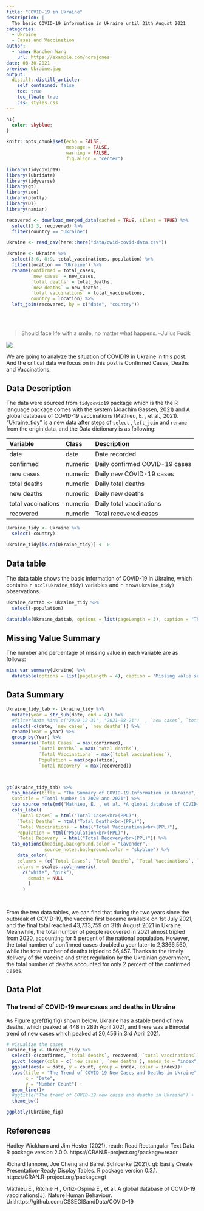 ```yaml
---
title: "COVID-19 in Ukraine"
description: |
  The basic COVID-19 information in Ukraine until 31th August 2021
categories:
  - Ukraine
  - Cases and Vaccination
author:
  - name: Hanchen Wang
    url: https://example.com/norajones
date: 08-30-2021
preview: Ukraine.jpg
output:
  distill::distill_article:
    self_contained: false
    toc: true
    toc_float: true
    css: styles.css
---
```


```css
h1{
  color: skyblue;
}
```


```r
knitr::opts_chunk$set(echo = FALSE,
                      message = FALSE,
                      warning = FALSE,
                      fig.align = "center")
```

```r
library(tidycovid19)
library(lubridate)
library(tidyverse)
library(gt)
library(zoo)
library(plotly)
library(DT)
library(naniar)

```



```r
recovered <- download_merged_data(cached = TRUE, silent = TRUE) %>% 
  select(2:3, recovered) %>% 
  filter(country == "Ukraine") 

Ukraine <- read_csv(here::here("data/owid-covid-data.csv"))

Ukraine <- Ukraine %>% 
  select(3:6, 8:9, total_vaccinations, population) %>% 
  filter(location == "Ukraine") %>% 
  rename(confirmed = total_cases, 
         `new cases` = new_cases, 
         `total deaths` = total_deaths, 
         `new deaths` = new_deaths, 
         `total vaccinations` = total_vaccinations, 
         country = location) %>% 
  left_join(recovered, by = c("date", "country"))
  
    
  
```

> Should face life with a smile, no matter what happens.     --Julius Fucik

![ ](people.jpg)

We are going to analyze the situation of COVID19 in Ukraine in this post. And the critical data we focus on in this post is Confirmed Cases, Deaths and Vaccinations.

## Data Description

The data were sourced from `tidycovid19` package which is the the R language package comes with the system (Joachim Gassen, 2021) and A global database of COVID-19 vaccinations (Mathieu, E. , et al., 2021). "Ukraine_tidy" is a new data after steps of `select` , `left_join` and `rename` from the origin data, and the Data dictionary is as following:

|**Variable**      |**Class** |**Description**                 |
|:-----------------|:---------|:-------------------------------|
|date              |date      |Date recorded                   |
|confirmed         |numeric   |Daily confirmed COVID-19 cases  |
|new cases         |numeric   |Daily new COVID-19 cases        |
|total deaths      |numeric   |Daily total deaths              |
|new deaths        |numeric   |Daily new deaths                |
|total vaccinations|numeric   |Daily total vaccinations        | 
|recovered         |numeric   |Total recovered cases           |




```r
Ukraine_tidy <- Ukraine %>% 
  select(-country)

Ukraine_tidy[is.na(Ukraine_tidy)] <- 0 

```




## Data table

The data table shows the basic information of COVID-19 in Ukraine, which contains `r ncol(Ukraine_tidy)` variables and `r nrow(Ukraine_tidy)` observations. 


```r
Ukraine_dattab <- Ukraine_tidy %>% 
  select(-population)

datatable(Ukraine_dattab, options = list(pageLength = 3), caption = "The Basic Information of COVOD-19 in Ukraine Until 31th August 2021")
```
## Missing Value Summary

The number and percentage of missing value in each variable are as follows:


```r
miss_var_summary(Ukraine) %>% 
  datatable(options = list(pageLength = 4), caption = "Missing value summary")
```

## Data Summary

```r
Ukraine_tidy_tab <- Ukraine_tidy %>% 
  mutate(year = str_sub(date, end = 4)) %>% 
  #filter(date %in% c("2020-12-31", "2021-08-21")  , `new cases`, `total deaths`, population, recovered
  select(-c(date, `new cases`, `new deaths`)) %>% 
  rename(Year = year) %>% 
  group_by(Year) %>% 
  summarise(`Total Cases` = max(confirmed), 
            `Total Deaths` = max(`total deaths`), 
            `Total Vaccinations` = max(`total vaccinations`), 
            Population = max(population), 
            `Total Recovery` = max(recovered))



gt(Ukraine_tidy_tab) %>% 
  tab_header(title = "The Summary of COVID-19 Information in Ukraine",
  subtitle = "Total Number in 2020 and 2021") %>% 
  tab_source_note(md("Mathieu, E. , et al. *A global database of COVID-19 vaccinations.* Nature Human Behaviour.")) %>% 
  cols_label(
    `Total Cases` = html("Total Cases<br>(PPL)"),
    `Total Deaths` = html("Total Deaths<br>(PPL)"),
    `Total Vaccinations` = html("Total Vaccinations<br>(PPL)"),
    Population = html("Population<br>(PPL)"),
    `Total Recovery` = html("Total Recovery<br>(PPL)")) %>% 
  tab_options(heading.background.color = "lavender", 
              source_notes.background.color = "skyblue") %>% 
    data_color(
    columns = (c(`Total Cases`, `Total Deaths`, `Total Vaccinations`, `Total Recovery`)),
    colors = scales::col_numeric(
      c("white", "pink"),
        domain = NULL
        )
      )
    
    
```
From the two data tables, we can find that during the two years since the outbreak of COVID-19, the vaccine first became available on 1st July 2021, and the final total reached 43,733,759 on 31th August 2021 in Ukraine. Meanwhile, the total number of people recovered in 2021 almost tripled from 2020, accounting for 5 percent of the national population. However, the total number of confirmed cases doubled a year later to 2,3366,560, while the total number of deaths tripled to 56,457. Thanks to the timely delivery of the vaccine and strict regulation by the Ukrainian government, the total number of deaths accounted for only 2 percent of the confirmed cases.


## Data Plot

### The trend of COVID-19 new cases and deaths in Ukraine

As Figure \@ref(fig:fig) shown below, Ukraine has a stable trend of new deaths, which peaked at 448 in 28th April 2021, and there was a Bimodal trend of new cases which peaked at 20,456 in 3rd April 2021.



```r
# visualize the cases
Ukraine_fig <- Ukraine_tidy %>% 
  select(-c(confirmed, `total deaths`, recovered, `total vaccinations`)) %>% 
  pivot_longer(cols = c(`new cases`, `new deaths`), names_to = "index", values_to = "count") %>% 
  ggplot(aes(x = date, y = count, group = index, color = index))+ 
  labs(title = "The Trend of COVID-19 New Cases and Deaths in Ukraine", 
       x = "Date", 
       y = "Number Count") + 
  geom_line()+ 
  #ggtitle("The trend of COVID-19 new cases and deaths in Ukraine") +
  theme_bw()

ggplotly(Ukraine_fig)
```



## References

Hadley Wickham and Jim Hester (2021). readr: Read Rectangular Text Data. R package version 2.0.0. https://CRAN.R-project.org/package=readr

Richard Iannone, Joe Cheng and Barret Schloerke (2021). gt: Easily Create Presentation-Ready Display Tables. R package version 0.3.1. https://CRAN.R-project.org/package=gt

Mathieu E , Ritchie H , Ortiz-Ospina E , et al. A global database of COVID-19 vaccinations[J]. Nature Human Behaviour. Url:https://github.com/CSSEGISandData/COVID-19

